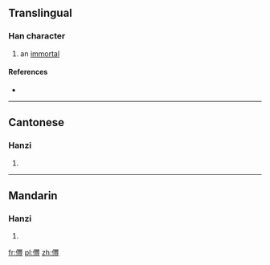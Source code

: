 ==Translingual==

===Han character===
{{Han char|rn=9|rad=人|as=18|sn=20|four=|canj=人山十廿 (OUJT)|ids=⿰[[亻]][[豐]]}}

# an [[immortal]]

====References====
* {{Han ref|kx=0121.330|hdz=10238.090|uh=34A5|ud=13477}}

----

==Cantonese==

===Hanzi===
{{yue-hanzi|jyut=[[fung1]], [[gaam2]]|y=fung1, gaam2}}

# {{defn|lang=yue|sort=人18}}

----

==Mandarin==

===Hanzi===
{{cmn-hanzi|pin=[[fēng]] ([[feng1]])|wg=feng<sup>1</sup>}}

# {{defn|lang=cmn|sort=人18}}

[[fr:㒥]]
[[pl:㒥]]
[[zh:㒥]]